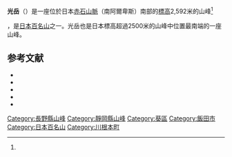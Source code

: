 '''光岳'''（{{lang-ja|光岳，てかりだけ}}）是一座位於日本[[赤石山脈|赤石山脈]]（南阿爾卑斯）南部的[[標高|標高]]2,592米的山峰<ref name="gsi.go.jp/common/000091072">{{Cite news|url=http://www.gsi.go.jp/common/000091072.pdf|title=標高値を改定する山岳一覧 資料1|publisher=国土地理院|accessdate=2014-03-26|archive-date=2014-03-26|archive-url=https://web.archive.org/web/20140326152944/http://www.gsi.go.jp/common/000091072.pdf|dead-url=no}}</ref>，是[[日本百名山|日本百名山]]之一。光岳也是日本標高超過2500米的山峰中位置最南端的一座山峰。
==参考文献==
{{Reflist}}
* {{Cite book|author= |title=南アルプス お花畑と氷河地形 |series= |publisher=[[静岡新聞社|静岡新聞社]] |pages= |isbn=9784783805458|date=2008年12月}}
* {{Cite book|author= |title=小屋番三六五日 |publisher=山と溪谷社 |pages=pp.311-316 |isbn=9784635330008|date=2008年10月}}
* {{Cite book|author= |title=改訂版　静岡県の山 |series=新・分県登山ガイド |publisher=山と溪谷社 |pages=pp.58-61 |isbn=9784635023719|date=2009年12月}}
* {{Cite book|author= |title=改訂版　長野県の山 |series=新・分県登山ガイド |publisher=山と溪谷社 |pages=pp.153-155 |isbn=9784635023658|date=2010年1月}}
* {{Cite book|author= |title=アルペンガイド10 南アルプス |series=ヤマケイ・アルペンガイド |publisher=山と溪谷社 |pages= |isbn=9784635013581|date=2010年6月}}
{{日本百名山}}
[[Category:長野縣山峰|Category:長野縣山峰]]
[[Category:靜岡縣山峰|Category:靜岡縣山峰]]
[[Category:葵區|Category:葵區]]
[[Category:飯田市|Category:飯田市]]
[[Category:日本百名山|Category:日本百名山]]
[[Category:川根本町|Category:川根本町]]